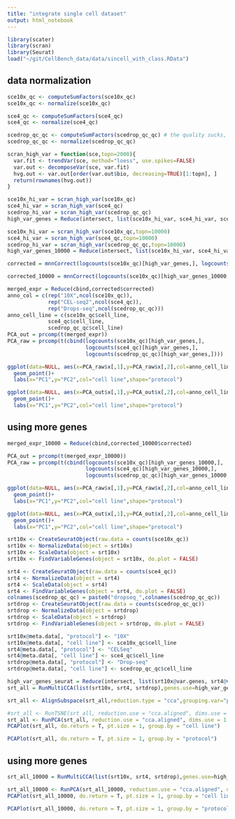 ```yaml
---
title: "integrate single cell dataset"
output: html_notebook
---
```


```r
library(scater)
library(scran)
library(Seurat)
load("~/git/CellBench_data/data/sincell_with_class.RData")
```



## data normalization

```r
sce10x_qc <- computeSumFactors(sce10x_qc)
sce10x_qc <- normalize(sce10x_qc)

sce4_qc <- computeSumFactors(sce4_qc)
sce4_qc <- normalize(sce4_qc)

scedrop_qc_qc <- computeSumFactors(scedrop_qc_qc) # the quality sucks, we do double QC to remove low quality cells `qc_qc`
scedrop_qc_qc <- normalize(scedrop_qc_qc)
```


```r
scran_high_var = function(sce,topn=2000){
  var.fit <- trendVar(sce, method="loess", use.spikes=FALSE)
  var.out <- decomposeVar(sce, var.fit)
  hvg.out <- var.out[order(var.out$bio, decreasing=TRUE)[1:topn], ]
  return(rownames(hvg.out))
}

sce10x_hi_var = scran_high_var(sce10x_qc)
sce4_hi_var = scran_high_var(sce4_qc)
scedrop_hi_var = scran_high_var(scedrop_qc_qc)
high_var_genes = Reduce(intersect, list(sce10x_hi_var, sce4_hi_var, scedrop_hi_var))

sce10x_hi_var = scran_high_var(sce10x_qc,topn=10000)
sce4_hi_var = scran_high_var(sce4_qc,topn=10000)
scedrop_hi_var = scran_high_var(scedrop_qc_qc,topn=10000)
high_var_genes_10000 = Reduce(intersect, list(sce10x_hi_var, sce4_hi_var, scedrop_hi_var))
```


```r
corrected = mnnCorrect(logcounts(sce10x_qc)[high_var_genes,], logcounts(sce4_qc)[high_var_genes,], logcounts(scedrop_qc_qc)[high_var_genes,])

corrected_10000 = mnnCorrect(logcounts(sce10x_qc)[high_var_genes_10000,], logcounts(sce4_qc)[high_var_genes_10000,], logcounts(scedrop_qc_qc)[high_var_genes_10000,])
```


```r
merged_expr = Reduce(cbind,corrected$corrected)
anno_col = c(rep("10X",ncol(sce10x_qc)),
             rep("CEL-seq2",ncol(sce4_qc)),
             rep("Drops-seq",ncol(scedrop_qc_qc)))
anno_cell_line = c(sce10x_qc$cell_line,
             sce4_qc$cell_line,
             scedrop_qc_qc$cell_line)
PCA_out = prcomp(t(merged_expr))
PCA_raw = prcomp(t(cbind(logcounts(sce10x_qc)[high_var_genes,], 
                         logcounts(sce4_qc)[high_var_genes,],
                         logcounts(scedrop_qc_qc)[high_var_genes,])))
```

```r
ggplot(data=NULL, aes(x=PCA_raw$x[,1],y=PCA_raw$x[,2],col=anno_cell_line,shape=anno_col))+
  geom_point()+
  labs(x="PC1",y="PC2",col="cell line",shape="protocol")
```



```r
ggplot(data=NULL, aes(x=PCA_out$x[,1],y=PCA_out$x[,2],col=anno_cell_line,shape=anno_col))+
  geom_point()+
  labs(x="PC1",y="PC2",col="cell line",shape="protocol")
```

## using more genes

```r
merged_expr_10000 = Reduce(cbind,corrected_10000$corrected)

PCA_out = prcomp(t(merged_expr_10000))
PCA_raw = prcomp(t(cbind(logcounts(sce10x_qc)[high_var_genes_10000,], 
                         logcounts(sce4_qc)[high_var_genes_10000,],
                         logcounts(scedrop_qc_qc)[high_var_genes_10000,])))
```

```r
ggplot(data=NULL, aes(x=PCA_raw$x[,1],y=PCA_raw$x[,2],col=anno_cell_line,shape=anno_col))+
  geom_point()+
  labs(x="PC1",y="PC2",col="cell line",shape="protocol")
```



```r
ggplot(data=NULL, aes(x=PCA_out$x[,1],y=PCA_out$x[,2],col=anno_cell_line,shape=anno_col))+
  geom_point()+
  labs(x="PC1",y="PC2",col="cell line",shape="protocol")
```


```r
srt10x <- CreateSeuratObject(raw.data = counts(sce10x_qc))
srt10x <- NormalizeData(object = srt10x)
srt10x <- ScaleData(object = srt10x)
srt10x <- FindVariableGenes(object = srt10x, do.plot = FALSE)

srt4 <- CreateSeuratObject(raw.data = counts(sce4_qc))
srt4 <- NormalizeData(object = srt4)
srt4 <- ScaleData(object = srt4)
srt4 <- FindVariableGenes(object = srt4, do.plot = FALSE)
colnames(scedrop_qc_qc) = paste0("dropseq_",colnames(scedrop_qc_qc))
srtdrop <- CreateSeuratObject(raw.data = counts(scedrop_qc_qc))
srtdrop <- NormalizeData(object = srtdrop)
srtdrop <- ScaleData(object = srtdrop)
srtdrop <- FindVariableGenes(object = srtdrop, do.plot = FALSE)

srt10x@meta.data[, "protocol"] <- "10X"
srt10x@meta.data[, "cell line"] <- sce10x_qc$cell_line
srt4@meta.data[, "protocol"] <- "CELSeq"
srt4@meta.data[, "cell line"] <- sce4_qc$cell_line
srtdrop@meta.data[, "protocol"] <- "Drop-seq"
srtdrop@meta.data[, "cell line"] <- scedrop_qc_qc$cell_line
```


```r
high_var_genes_seurat = Reduce(intersect, list(srt10x@var.genes, srt4@var.genes, srtdrop@var.genes))
srt_all = RunMultiCCA(list(srt10x, srt4, srtdrop),genes.use=high_var_genes_seurat,num.ccs = 5)
```

```r
srt_all <- AlignSubspace(srt_all,reduction.type = "cca",grouping.var="protocol",dims.align = 1:5,verbose = FALSE)
```

```r
#srt_all <- RunTSNE(srt_all, reduction.use = "cca.aligned", dims.use = 1:5)
srt_all <- RunPCA(srt_all, reduction.use = "cca.aligned", dims.use = 1:5)
PCAPlot(srt_all, do.return = T, pt.size = 1, group.by = "cell line")
```

```r
PCAPlot(srt_all, do.return = T, pt.size = 1, group.by = "protocol")
```

## using more genes

```r
srt_all_10000 = RunMultiCCA(list(srt10x, srt4, srtdrop),genes.use=high_var_genes_10000,num.ccs = 5)

srt_all_10000 <- RunPCA(srt_all_10000, reduction.use = "cca.aligned", dims.use = 1:5)
PCAPlot(srt_all_10000, do.return = T, pt.size = 1, group.by = "cell line")
```

```r
PCAPlot(srt_all_10000, do.return = T, pt.size = 1, group.by = "protocol")
```
